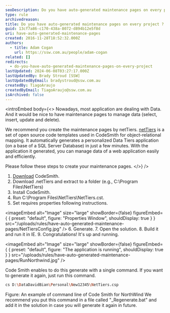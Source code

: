 ```yaml
---
seoDescription: Do you have auto-generated maintenance pages on every project? Yes, with netTiers.
type: rule
archivedreason:
title: Do you have auto-generated maintenance pages on every project ?
guid: 13cf7a86-c170-438a-8072-d894b12e5f8d
uri: have-auto-generated-maintenance-pages
created: 2016-11-28T18:52:32.000Z
authors:
  - title: Adam Cogan
    url: https://ssw.com.au/people/adam-cogan
related: []
redirects:
  - do-you-have-auto-generated-maintenance-pages-on-every-project
lastUpdated: 2024-06-08T03:27:17.000Z
lastUpdatedBy: Brady Stroud [SSW]
lastUpdatedByEmail: bradystroud@ssw.com.au
createdBy: TiagoAraujo
createdByEmail: TiagoAraujo@ssw.com.au
isArchived: false
---
```


<introEmbed
  body={<>
Nowadays, most application are dealing with Data. And it would be nice to have maintenance pages to manage data (select, insert, update and delete).

We recommend you create the maintenance pages by netTiers. [netTiers](https://github.com/netTiers/netTiers/wiki/Getting-Started) is a set of open source code templates used in CodeSmith for object-relational mapping. It automatically generates a personalized Data Tiers application (on a base of a SQL Server Database) in just a few minutes. With the application it generated, you can manage data of a web application easily and efficiently.

Please follow these steps to create your maintenance pages.
  </>}
/>
1. [Download](http://www.codesmithtools.com/) CodeSmith.
2. Download .netTiers and extract to a folder (e.g., C:\Program Files\NetTiers)
3. Install CodeSmith.
4. Run C:\Program Files\NetTiers\NetTiers.cst.
5. Set requires properties following instructions.


<imageEmbed
  alt="Image"
  size="large"
  showBorder={false}
  figureEmbed={ {
    preset: "default",
    figure: "Properties Window",
    shouldDisplay: true
  } }
  src="/uploads/rules/have-auto-generated-maintenance-pages/NetTiersConfig.jpg"
/>
6. Generate. 7. Open the solution. 8. Build it and run it in IE. 9. Congratulations! It's up and running.


<imageEmbed
  alt="Image"
  size="large"
  showBorder={false}
  figureEmbed={ {
    preset: "default",
    figure: "The application is running",
    shouldDisplay: true
  } }
  src="/uploads/rules/have-auto-generated-maintenance-pages/RunNorthwind.jpg"
/>

Code Smith enables to do this generate with a single command. If you want to generate it again, just run this command.

```bash
cs D:\DataDavidBian\Personal\New12345\NetTiers.csp
```

Figure: An example of command line of Code Smith for NorthWind
We recommend you put this command in a file called "\_Regenerate.bat" and add it in the solution in case you will generate it again in future.
